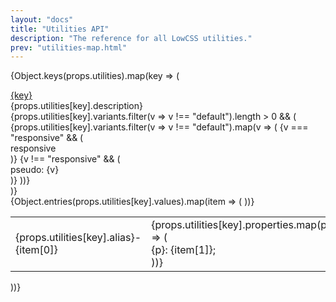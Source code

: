 ```yaml
---
layout: "docs"
title: "Utilities API"
description: "The reference for all LowCSS utilities."
prev: "utilities-map.html"
---
```


<Separator />

{Object.keys(props.utilities).map(key => (
<div className="mb:16" key={key}>
    <div className="text:xl font:bold mb:4">
        <a href={`#${key}`} name={key} className="text:gray-800 text:gray-900:hover">{key}</a>
    </div>
    <div className="mb:4">
        {props.utilities[key].description}
    </div>
    {props.utilities[key].variants.filter(v => v !== "default").length > 0 && (
        <div className="mb:4 d:flex gap:2 flex:wrap">
            {props.utilities[key].variants.filter(v => v !== "default").map(v => (
                <Fragment key={v}>
                    {v === "responsive" && (
                        <div className="py:1 px:2 bg:gray-800 text:white text:xs r:md">
                            <span className="font:bold">responsive</span>
                        </div>
                    )}
                    {v !== "responsive" && (
                        <div className="py:1 px:2 bg:gray-300 text:xs r:md">
                            <span>pseudo: <span className="font:bold">{v}</span></span>
                        </div>
                    )}
                </Fragment>
            ))}
        </div>
    )}
    <div className="maxh:96 overflow:auto text:gray-300 scrollbar">
        <table className="w:full">
            {Object.entries(props.utilities[key].values).map(item => (
            <tr key={item[0]} className="b:solid b:1 b:gray-300 text:xs">
                <td className="p:4 font:mono bg:gray-200 text:blue-600">
                    <span>{props.utilities[key].alias}-{item[0]}</span>
                </td>
                <td className="p:4 font:mono text:gray-700">
                {props.utilities[key].properties.map(p => (
                    <div key={p} className="mb:1">
                        <span className="text:indigo-700">{p}</span>: {item[1]};
                    </div>
                ))}    
                </td>
            </tr>
            ))}
        </table>
    </div>
</div>
))}

